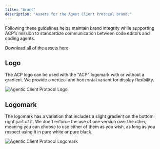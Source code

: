 ```yaml
---
title: "Brand"
description: "Assets for the Agent Client Protocol brand."
---
```


Following these guidelines helps maintain brand integrity while supporting ACP's mission to standardize communication between code editors and coding agents.

[Download all of the assets here](/assets/acp-brand.zip)

## Logo

The ACP logo can be used with the "ACP" logomark with or without a gradient.
We provide a vertical and horizontal variant for display flexibility.

<Frame>
  <img src="/assets/acp-docs-logo.webp" alt="Agentic Client Protocol Logo" />
</Frame>

## Logomark

The logomark has a variation that includes a slight gradient on the bottom right part of it.
We don't enforce the use of one version over the other, meaning you can choose to use either of them as you wish, as long as you respect using it in pure white or pure black.

<Frame>
  <img
    src="/assets/acp-docs-logo-mark.webp"
    alt="Agentic Client Protocol Logomark"
  />
</Frame>
